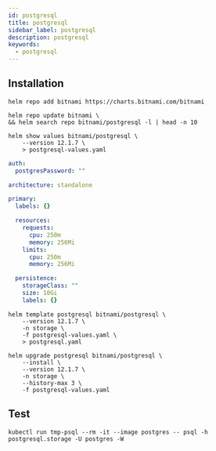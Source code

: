 ```yaml
---
id: postgresql
title: postgresql
sidebar_label: postgresql
description: postgresql
keywords:
  - postgresql
---
```


## Installation

```shell
helm repo add bitnami https://charts.bitnami.com/bitnami
```

```shell
helm repo update bitnami \
&& helm search repo bitnami/postgresql -l | head -n 10
```

```shell
helm show values bitnami/postgresql \
    --version 12.1.7 \
    > postgresql-values.yaml
```

```yaml
auth:
  postgresPassword: ""

architecture: standalone

primary:
  labels: {}

  resources:
    requests:
      cpu: 250m
      memory: 256Mi
    limits:
      cpu: 250m
      memory: 256Mi

  persistence:
    storageClass: ""
    size: 10Gi
    labels: {}
```

```shell
helm template postgresql bitnami/postgresql \
    --version 12.1.7 \
    -n storage \
    -f postgresql-values.yaml \
    > postgresql.yaml
```

```shell
helm upgrade postgresql bitnami/postgresql \
    --install \
    --version 12.1.7 \
    -n storage \
    --history-max 3 \
    -f postgresql-values.yaml
```

## Test

```shell
kubectl run tmp-psql --rm -it --image postgres -- psql -h postgresql.storage -U postgres -W
```
